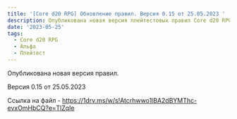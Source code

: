 ```yaml
---
title: '[Core d20 RPG] Обновление правил. Версия 0.15 от 25.05.2023 '
description: Опубликована новая версия плейтестовых правил Core d20 RPG
date: '2023-05-25'
tags:
  - Core d20 RPG
  - Альфа
  - Плейтест
---
```


Опубликована новая версия правил.

Версия 0.15 от 25.05.2023

Ссылка на файл - https://1drv.ms/w/s!Atcrhwwo1lBA2dBYMThc-evxOmHbCQ?e=TlZqIe
